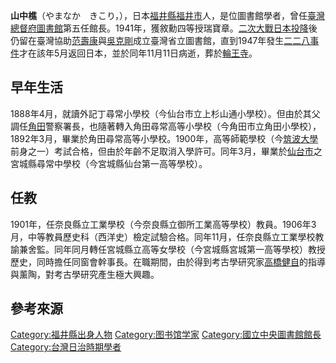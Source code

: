 {{Infobox Person
|name        = 山中樵<br/>やまなか　きこり
|image       = 
|alt         = 
|caption     = 
|birth_date  = {{Birth date|1882|10|03}}
|birth_place = {{JPN}}福井縣福井市
|death_date  = {{Death date and age|1947|11|11|1882|10|03}}
|death_place = 
|other_names = 
|education   = *外記丁尋常小學校
*角田尋常高等小學校
*宮城縣尋常中學校（仙台）
|known_for   = 圖書館學
|occupation  = *奈良縣立工業學校教員（1901年）
*奈良縣立工業學校教諭兼舍監<BR>（1906年11月）
*宮城縣立高等女學校歷史教師<BR>（1906年11月）
*宮城縣立圖書館司書<BR>（1911年9月）
*宮城縣教育會評議員<BR>（1914年6月）
*新潟縣立圖書館設立事務調查囑託<BR>（1915年3月9日）
*新潟縣立圖書館司書<BR>（1915年7月）
*財團法人新潟縣立盲啞學校長囑託<BR>（1917年2月－1927年8月19日）
*日本圖書館協會評議員<BR>（1919年12月）
*新潟縣立圖書館長 兼<BR>縣立新潟中學校教授囑託 <BR>（1920年5月－1927年8月19日）
*新潟市社會課長<BR>（1923年12月－1927年8月11日）
*新潟市庶務課長（兼任）<BR>（1924年4月－1926年1月）
*新潟市史蹟名勝天然紀念物調查會委員 與<BR>新潟市勤儉獎勵會委員<BR>（1923年10月）
*臺灣總督府圖書館館長<BR>（1927年8月30日任命，1927年9月7日－1945年）
|nationality = {{JPN}}
}}
'''山中樵'''（やまなか　きこり，{{bd|1882年|10月3日|1947年|11月11日}}），日本[[福井縣|福井縣]][[福井市|福井市]]人，是位圖書館學者，曾任[[臺灣總督府圖書館|臺灣總督府圖書館]]第五任館長。1941年，獲敘勳四等授瑞寶章。[[二次大戰|二次大戰]][[日本投降|日本投降]]後仍留在臺灣協助[[范壽康|范壽康]]與[[吳克剛|吳克剛]]成立臺灣省立圖書館，直到1947年發生[[二二八事件|二二八事件]]才在該年5月返回日本，並於同年11月11日病逝，葬於[[輪王寺|輪王寺]]。{{r|張}}

== 早年生活 ==
1888年4月，就讀外記丁尋常小學校（今仙台市立上杉山通小學校）。但由於其父調任[[角田市|角田]]警察署長，也隨著轉入角田尋常高等小學校（今角田市立角田小學校），1892年3月，畢業於角田尋常高等小學校。1900年，高等師範學校（今[[筑波大學|筑波大學]]前身之一）考試合格，但由於年齡不足取消入學許可。同年3月，畢業於[[仙台市|仙台市]]之宮城縣尋常中學校（今宮城縣仙台第一高等學校）。

== 任教 ==
1901年，任奈良縣立工業學校（今奈良縣立御所工業高等學校）教員。1906年3月，中等教員歷史科（西洋史）檢定試驗合格。同年11月，任奈良縣立工業學校教諭兼舍監。同年同月轉任宮城縣立高等女學校（今宮城縣宮城第一高等學校）教授歷史，同時擔任同窗會幹事長。在職期間，由於得到考古學研究家[[高橋健自|高橋健自]]的指導與薰陶，對考古學研究產生極大興趣。

== 參考來源 ==
{{reflist|refs=
<ref name="張">{{cite book|author=張圍東 |editor=（國立編譯館主編） |title=《走進日治臺灣時代——總督府圖書館》 |publisher=台灣古籍出版有限公司 |location=臺北市 |isbn=986-7332-47-4 |pages=69－82頁 |date=2006年1月}}</ref>
}}

{{Serial|前任|[[若槻道隆|若槻道隆]]|'''臺灣總督府圖書館館長'''<br/> 1927年9月7日－1945年8月15日|繼任|無（末任）}}

[[Category:福井縣出身人物|Category:福井縣出身人物]]
[[Category:图书馆学家|Category:图书馆学家]]
[[Category:國立中央圖書館館長|Category:國立中央圖書館館長]]
[[Category:台灣日治時期學者|Category:台灣日治時期學者]]